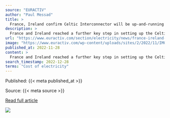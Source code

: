 ```yaml
---
source: "EURACTIV"
author: "Paul Messad"
title: >
  France, Ireland confirm Celtic Interconnector will be up-and-running in 2027
description: >
  France and Ireland reached a further key step in setting up the Celtic Interconnector, an underwater electricity cable linking the Irish grid to the continent by 2027, Ireland's Environment Minister Eamon Ryan announced in Paris last week.
url: "https://www.euractiv.com/section/electricity/news/france-ireland-confirm-celtic-interconnector-will-be-up-and-running-in-2027/"
image: "https://www.euractiv.com/wp-content/uploads/sites/2/2022/11/IMG_9370-800x450.jpg"
published_at: 2022-11-28
content: >
  France and Ireland reached a further key step in setting up the Celtic Interconnector, an underwater electricity cable linking the Irish grid to the continent by 2027, Ireland’s Environment Minister … [+4681 chars]
search_timestamp: 2022-12-28
terms: "Cost of electricity"
---
```



Published: {{< meta published_at >}}


Source: {{< meta source >}}


[Read full article]({{< meta url >}})



![](`r rmarkdown::metadata$image[1]`)
